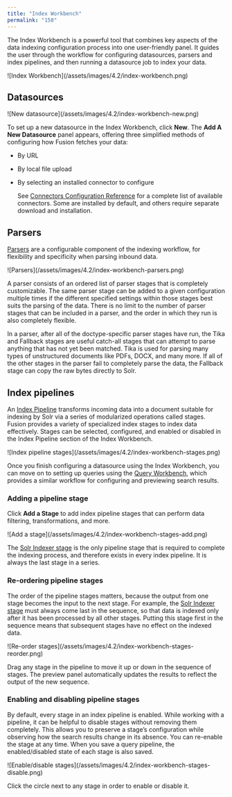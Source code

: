 ```yaml
---
title: "Index Workbench"
permalink: "158"
---
```


The Index Workbench is a powerful tool that combines key aspects of the data indexing configuration process into one user-friendly panel. It guides the user through the workflow for configuring datasources, parsers and index pipelines, and then running a datasource job to index your data.

<Frame>![Index Workbench](/assets/images/4.2/index-workbench.png)</Frame>

## Datasources

<Frame>![New datasource](/assets/images/4.2/index-workbench-new.png)</Frame>

To set up a new datasource in the Index Workbench, click **New**. The **Add A New Datasource** panel appears, offering three simplified methods of configuring how Fusion fetches your data:

* By URL
* By local file upload
* By selecting an installed connector to configure

  See [Connectors Configuration Reference](/fusion-connectors/63/configuration-reference) for a complete list of available connectors. Some are installed by default, and others require separate download and installation.

## Parsers

[Parsers](/fusion-server/4.2/370/parsers) are a configurable component of the indexing workflow, for flexibility and specificity when parsing inbound data.

<Frame>![Parsers](/assets/images/4.2/index-workbench-parsers.png)</Frame>

A parser consists of an ordered list of parser stages that is completely customizable. The same parser stage can be added to a given configuration multiple times if the different specified settings within those stages best suits the parsing of the data. There is no limit to the number of parser stages that can be included in a parser, and the order in which they run is also completely flexible.

In a parser, after all of the doctype-specific parser stages have run, the Tika and Fallback stages are useful catch-all stages that can attempt to parse anything that has not yet been matched. Tika is used for parsing many types of unstructured documents like PDFs, DOCX, and many more. If all of the other stages in the parser fail to completely parse the data, the Fallback stage can copy the raw bytes directly to Solr.

## Index pipelines

An [Index Pipeline](/fusion-server/4.2/162/index-pipelines) transforms incoming data into a document suitable for indexing by Solr via a series of modularized operations called stages. Fusion provides a variety of specialized index stages to index data effectively. Stages can be selected, configured, and enabled or disabled in the Index Pipeline section of the Index Workbench.

<Frame>![Index pipeline stages](/assets/images/4.2/index-workbench-stages.png)</Frame>

Once you finish configuring a datasource using the Index Workbench, you can move on to setting up queries using the [Query Workbench](/fusion-server/4.2/167/query-workbench), which provides a similar workflow for configuring and previewing search results.

### Adding a pipeline stage

Click **Add a Stage** to add index pipeline stages that can perform data filtering, transformations, and more.

<Frame>![Add a stage](/assets/images/4.2/index-workbench-stages-add.png)</Frame>

The [Solr Indexer stage](/fusion-server/4.2/227/solr-indexer-stage)
is the only pipeline stage that is required to complete the indexing process, and therefore exists in every index pipeline. It is always the last stage in a series.

### Re-ordering pipeline stages

The order of the pipeline stages matters, because the output from one stage becomes the input to the next stage. For example, the
[Solr Indexer stage](/fusion-server/4.2/227/solr-indexer-stage)
must always come last in the sequence, so that data is indexed only after it has been processed by all other stages. Putting this stage first in the sequence means that subsequent stages have no effect on the indexed data.

<Frame>![Re-order stages](/assets/images/4.2/index-workbench-stages-reorder.png)</Frame>

Drag any stage in the pipeline to move it up or down in the sequence of stages. The preview panel automatically updates the results to reflect the output of the new sequence.

### Enabling and disabling pipeline stages

By default, every stage in an index pipeline is enabled. While working with a pipeline, it can be helpful to disable stages without removing them completely. This allows you to preserve a stage’s configuration while observing how the search results change in its absence. You can re-enable the stage at any time. When you save a query pipeline, the enabled/disabled state of each stage is also saved.

<Frame>![Enable/disable stages](/assets/images/4.2/index-workbench-stages-disable.png)</Frame>

Click the circle next to any stage in order to enable or disable it.